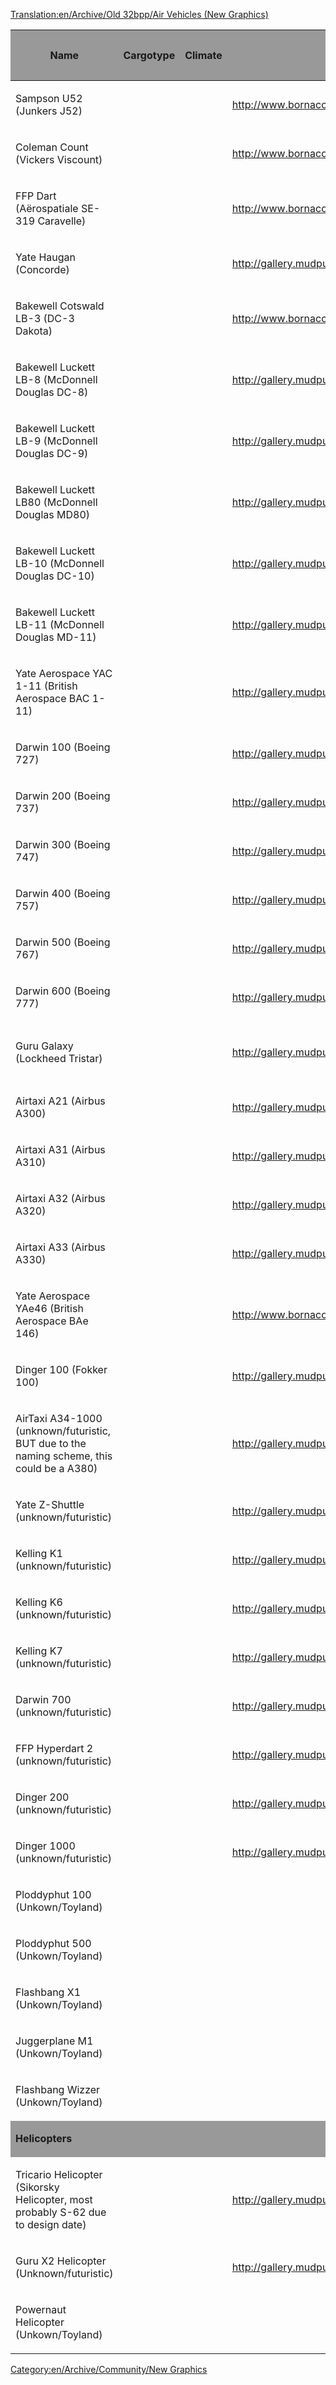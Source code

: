 [[Translation:en/Archive/Old 32bpp/Air Vehicles (New Graphics)]]
[[Category:en/Archive/Community/New Graphics]]

{| border=2
!style="background:#999999;" |Name
!style="background:#999999;" |Cargotype
!style="background:#999999;" |Climate
!style="background:#999999;" |Reference Image
!style="background:#999999;" |Remodeled By
!style="background:#999999;" |Status
!style="background:#999999;" |Image
!style="background:#999999;" |Source File
!style="background:#999999;" |Game Graphics
|-
|Sampson U52 (Junkers J52)
|
|
|http://www.bornacorn.com/veh/sampson.png
|
!style="background:#888888;" |
|
|
|
|-
|Coleman Count (Vickers Viscount)
|
|
|http://www.bornacorn.com/veh/coleman.png
|Crazy Vaclav
!style="background:#006600;" |Done
|[[File:en/Vickers2.png]]
|
|
|-
|FFP Dart (Aërospatiale SE-319 Caravelle)
|
|
|http://www.bornacorn.com/veh/smalljet.png
|Crazy Vaclav
!style="background:#006600;" |Done
|[[File:en/Caravelle2.png]]
|
|
|-
|Yate Haugan (Concorde)
|
|
|http://gallery.mudpuddle.co.nz/albums/ottd/3760_G.thumb.png
|Crazy Vaclav
!style="background:#006600;" |Done
|[[File:en/Concorde3.png]]
|
|
|-
|Bakewell Cotswald LB-3 (DC-3 Dakota)
|
|
|http://www.bornacorn.com/veh/dc3.png
|Crazy Vaclav
!style="background:#CCFF99;" |WIP
|[[File:en/DC-3.png]]
|
|
|-
|Bakewell Luckett LB-8 (McDonnell Douglas DC-8)
|
|
|http://gallery.mudpuddle.co.nz/albums/ottd/3744_G.thumb.png
|Crazy Vaclav
!style="background:#006600;" |Done
|[[File:en/DC-8.png]]
|
|
|-
|Bakewell Luckett LB-9 (McDonnell Douglas DC-9)
|
|
|http://gallery.mudpuddle.co.nz/albums/ottd/3784_G.thumb.png
|Crazy Vaclav
!style="background:#006600;" |Done
|[[File:en/MD-80.png]]
|
|
|-
|Bakewell Luckett LB80 (McDonnell Douglas MD80)
|
|
|http://gallery.mudpuddle.co.nz/albums/ottd/3784_G.thumb.png
|Crazy Vaclav
!style="background:#006600;" |Done
|[[File:en/MD-80.png]]
|
|
|-
|Bakewell Luckett LB-10 (McDonnell Douglas DC-10)
|
|
|http://gallery.mudpuddle.co.nz/albums/ottd/3792_G.thumb.png
|Crazy Vaclav
!style="background:#006600;" |Done
|[[File:en/DC-10 3.png]]
|
|
|-
|Bakewell Luckett LB-11 (McDonnell Douglas MD-11)
|
|
|http://gallery.mudpuddle.co.nz/albums/ottd/3792_G.thumb.png
|Crazy Vaclav
!style="background:#006600;" |Done
|[[File:en/MD-11 3.png]]
|
|
|-
|Yate Aerospace YAC 1-11 (British Aerospace BAC 1-11)
|
|
|http://gallery.mudpuddle.co.nz/albums/ottd/3784_G.thumb.png
|Crazy Vaclav
!style="background:#006600;" |Done
|[[File:en/Bac-1-11.png]]
|
|
|-
|Darwin 100 (Boeing 727)
|
|
|http://gallery.mudpuddle.co.nz/albums/ottd/3784_G.thumb.png
|Crazy Vaclav
!style="background:#006600;" |Done
|[[File:en/727.png]]
|
|
|-
|Darwin 200 (Boeing 737)
|
|
|http://gallery.mudpuddle.co.nz/albums/ottd/3800_G.thumb.png
|Crazy Vaclav
!style="background:#006600;" |Done
|[[File:en/737 done.png]]
|
|
|-
|Darwin 300 (Boeing 747)
|
|
|http://gallery.mudpuddle.co.nz/albums/ottd/3752_G.thumb.png
|Crazy Vaclav
!style="background:#006600;" |Done
|[[File:en/747.png]]
|
|
|-
|Darwin 400 (Boeing 757)
|
|
|http://gallery.mudpuddle.co.nz/albums/ottd/3800_G.thumb.png
|Crazy Vaclav
!style="background:#006600;" |Done
|[[File:en/Boeing 757.png]]
|
|
|-
|Darwin 500 (Boeing 767)
|
|
|http://gallery.mudpuddle.co.nz/albums/ottd/3800_G.thumb.png
|Crazy Vaclav
!style="background:#006600;" |Done
|[[File:en/B767.png]]
|
|
|-
|Darwin 600 (Boeing 777)
|
|
|http://gallery.mudpuddle.co.nz/albums/ottd/3800_G.thumb.png
|Crazy Vaclav
!style="background:#006600;" |Done
|[[File:en/B777.png]]
|
|
|-
|Guru Galaxy (Lockheed Tristar)
|
|
|http://gallery.mudpuddle.co.nz/albums/ottd/3792_G.thumb.png
|Crazy Vaclav
!style="background:#006600;" |Done
|[[File:en/Lockheed Tristar.png]]
|
|
|-
|Airtaxi A21 (Airbus A300)
|
|
|http://gallery.mudpuddle.co.nz/albums/ottd/3800_G.thumb.png
|Crazy Vaclav
!style="background:#006600;" |Done
|[[File:en/A300 1.png]]
|
|
|-
|Airtaxi A31 (Airbus A310)
|
|
|http://gallery.mudpuddle.co.nz/albums/ottd/3800_G.thumb.png
|Crazy Vaclav
!style="background:#006600;" |Done
|[[File:en/A310.png]]
|
|
|-
|Airtaxi A32 (Airbus A320)
|
|
|http://gallery.mudpuddle.co.nz/albums/ottd/3800_G.thumb.png
|Crazy Vaclav
!style="background:#006600;" |Done
|[[File:en/A320.png]]
|
|
|-
|Airtaxi A33 (Airbus A330)
|
|
|http://gallery.mudpuddle.co.nz/albums/ottd/3800_G.thumb.png
|Crazy Vaclav
!style="background:#006600;" |Done
|[[File:en/A330.png]]
|
|
|-
|Yate Aerospace YAe46 (British Aerospace BAe 146)
|
|
|http://www.bornacorn.com/veh/smalljet.png
|Crazy Vaclav
!style="background:#006600;" |Done
|[[File:en/Bae2.png]]
|
|
|-
|Dinger 100 (Fokker 100)
|
|
|http://gallery.mudpuddle.co.nz/albums/ottd/3784_G.thumb.png
|Crazy Vaclav
!style="background:#006600;" |Done
|[[File:en/Fokker 100.png]]
|
|
|-
|AirTaxi A34-1000 (unknown/futuristic, BUT due to the naming scheme, this could be a A380)
|
|
|http://gallery.mudpuddle.co.nz/albums/ottd/3856_G.thumb.png
|
!style="background:#888888;" |
|
|
|
|-
|Yate Z-Shuttle (unknown/futuristic)
|
|
|http://gallery.mudpuddle.co.nz/albums/ottd/3848_G.thumb.png
|
!style="background:#888888;" |
|
|
|
|-
|Kelling K1 (unknown/futuristic)
|
|
|http://gallery.mudpuddle.co.nz/albums/ottd/3888_G.thumb.png
|
!style="background:#888888;" |
|
|
|
|-
|Kelling K6 (unknown/futuristic)
|
|
|http://gallery.mudpuddle.co.nz/albums/ottd/3864_G.thumb.png
|
!style="background:#888888;" |
|
|
|
|-
|Kelling K7 (unknown/futuristic)
|
|
|http://gallery.mudpuddle.co.nz/albums/ottd/3872_G.thumb.png
|
!style="background:#888888;" |
|
|
|
|-
|Darwin 700 (unknown/futuristic)
|
|
|http://gallery.mudpuddle.co.nz/albums/ottd/3880_G.thumb.png
|
!style="background:#888888;" |
|
|
|
|-
|FFP Hyperdart 2 (unknown/futuristic)
|
|
|http://gallery.mudpuddle.co.nz/albums/ottd/3824_G.thumb.png
|Crazy Vaclav
!style="background:#006600;" |DONE
|[[File:en/X43wiki.png]]
|
|
|-
|Dinger 200 (unknown/futuristic)
|
|
|http://gallery.mudpuddle.co.nz/albums/ottd/3832_G.thumb.png
|Crazy Vaclav
!style="background:#006600;" |DONE
|[[File:en/BWB2.png]]
|
|
|-
|Dinger 1000 (unknown/futuristic)
|
|
|http://gallery.mudpuddle.co.nz/albums/ottd/3840_G.thumb.png
|Crazy Vaclav
!style="background:#006600;" |Done
|[[File:en/Sonic cruiser2.png]]
|
|
|-
|Ploddyphut 100 (Unkown/Toyland)
|
|
|
|
!style="background:#888888;" |
|
|
|
|-
|Ploddyphut 500 (Unkown/Toyland)
|
|
|
|
!style="background:#888888;" |
|
|
|
|-
|Flashbang X1 (Unkown/Toyland)
|
|
|
|
!style="background:#888888;" |
|
|
|
|-
|Juggerplane M1 (Unkown/Toyland)
|
|
|
|
!style="background:#888888;" |
|
|
|
|-
|Flashbang Wizzer (Unkown/Toyland)
|
|
|
|
!style="background:#888888;" |
|
|
|
|-
!colspan="9" style="background:#999999;" |'''Helicopters'''
|-
|Tricario Helicopter (Sikorsky Helicopter, most probably S-62 due to design date)
|
|
|http://gallery.mudpuddle.co.nz/albums/ottd/3816_G.thumb.png
|
!style="background:#888888;" |
|
|
|
|-
|Guru X2 Helicopter (Unknown/futuristic)
|
|
|http://gallery.mudpuddle.co.nz/albums/ottd/3896_G.thumb.png
|
!style="background:#888888;" |
|
|
|
|-
|Powernaut Helicopter (Unkown/Toyland)
|
|
|
|
!style="background:#888888;" |
|
|
|
|}